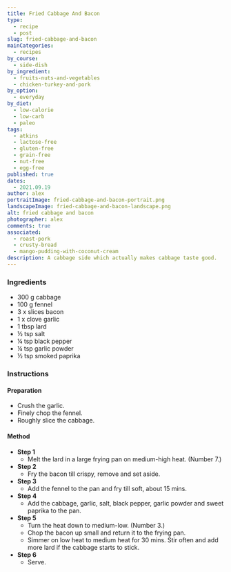 ```yaml
---
title: Fried Cabbage And Bacon
type:
  - recipe
  - post
slug: fried-cabbage-and-bacon
mainCategories:
  - recipes
by_course:
  - side-dish
by_ingredient:
  - fruits-nuts-and-vegetables
  - chicken-turkey-and-pork
by_option:
  - everyday
by_diet:
  - low-calorie
  - low-carb
  - paleo
tags:
  - atkins
  - lactose-free
  - gluten-free
  - grain-free
  - nut-free
  - egg-free
published: true
dates:
  - 2021.09.19
author: alex
portraitImage: fried-cabbage-and-bacon-portrait.png
landscapeImage: fried-cabbage-and-bacon-landscape.png
alt: fried cabbage and bacon
photographer: alex
comments: true
associated:
  - roast-pork
  - crusty-bread
  - mango-pudding-with-coconut-cream
description: A cabbage side which actually makes cabbage taste good.
---
```


<Ingredients>

### Ingredients

- 300 g cabbage
- 100 g fennel
- 3 x slices bacon
- 1 x clove garlic
- 1 tbsp lard
- ½ tsp salt
- ¼ tsp black pepper
- ¼ tsp garlic powder
- ½ tsp smoked paprika

</Ingredients>

<Instructions>

### Instructions

#### Preparation

- Crush the garlic.
- Finely chop the fennel.
- Roughly slice the cabbage.

#### Method

- **Step 1**
  - Melt the lard in a large frying pan on medium-high heat. (Number 7.)
- **Step 2**
  - Fry the bacon till crispy, remove and set aside.
- **Step 3**
  - Add the fennel to the pan and fry till soft, about 15 mins.
- **Step 4**
  - Add the cabbage, garlic, salt, black pepper, garlic powder and sweet paprika to the pan.
- **Step 5**
  - Turn the heat down to medium-low. (Number 3.)
  - Chop the bacon up small and return it to the frying pan.
  - Simmer on low heat to medium heat for 30 mins. Stir often and add more lard if the cabbage starts to stick.
- **Step 6**
  - Serve.

</Instructions>
